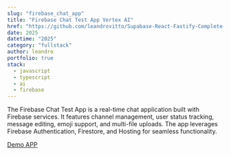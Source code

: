 ```yaml
---
slug: "firebase_chat_app"
title: "Firebase Chat Test App Vertex AI"
href: "https://github.com/leandrovitto/Supabase-React-Fastify-Complete-Authentication-FullStack"
date: 2025
datetime: "2025"
category: "fullstack"
author: leandro
portfolio: true
stack:
  - javascript
  - typescript
  - ai
  - firebase
---
```


The Firebase Chat Test App is a real-time chat application built with Firebase services. It features channel management, user status tracking, message editing, emoji support, and multi-file uploads. The app leverages Firebase Authentication, Firestore, and Hosting for seamless functionality.

<u> [Demo APP](https://chat-test-firebase-app.web.app/) </u>

